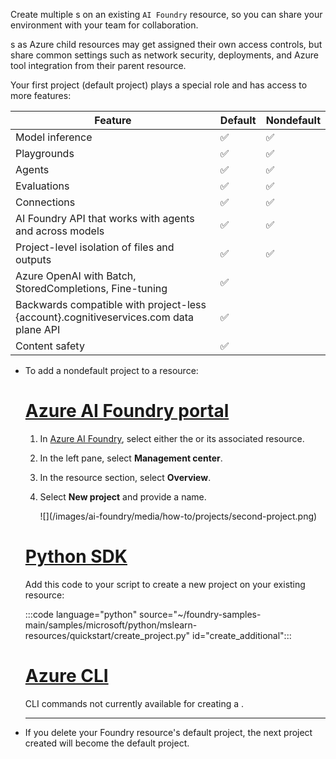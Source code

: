 
Create multiple <FdpProjectName />s on an existing `AI Foundry` resource, so you can share your environment with your team for collaboration. 


<FdpProjectName />s as Azure child resources may get assigned their own access controls, but share common settings such as network security, deployments, and Azure tool integration from their parent resource.

Your first project (default project) plays a special role and has access to more features:


| Feature | Default <FdpProjectName /> | Nondefault <FdpProjectName /> |
|--|--|--|
| Model inference | ✅ | ✅ |
| Playgrounds | ✅ | ✅ |
| Agents | ✅ | ✅ |
| Evaluations | ✅ | ✅ |
| Connections | ✅ | ✅ |
| AI Foundry API that works with agents and across models | ✅ | ✅ |
| Project-level isolation of files and outputs | ✅ | ✅ |
| Azure OpenAI with Batch, StoredCompletions, Fine-tuning | ✅ |  |
| Backwards compatible with project-less {account}.cognitiveservices.com data plane API | ✅ |  |
| Content safety | ✅ |  |

* To add a nondefault project to a resource:
    
    # [Azure AI Foundry portal](#tab/ai-foundry)
    

    <TipLeftPane />

    1. In [Azure AI Foundry](https://ai.azure.com/?cid=learnDocs), select either the <FdpProjectName /> or its associated resource.
    1. In the left pane, select **Management center**.
    1. In the resource section, select  **Overview**.
    1. Select **New project** and provide a name.
    
        <Frame>
            ![](/images/ai-foundry/media/how-to/projects/second-project.png)
        </Frame>

    
    # [Python SDK](#tab/python)
    
    Add this code to your script to create a new project on your existing resource:

    :::code language="python" source="~/foundry-samples-main/samples/microsoft/python/mslearn-resources/quickstart/create_project.py" id="create_additional":::
    
    
    # [Azure CLI](#tab/azurecli)

    CLI commands not currently available for creating a <FdpProjectName />.

    ---

* If you delete your Foundry resource's default project, the next project created will become the default project. 
